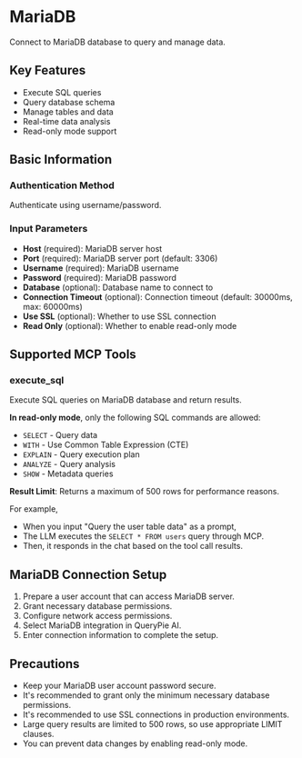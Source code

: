 # MariaDB

Connect to MariaDB database to query and manage data.

## Key Features
- Execute SQL queries
- Query database schema
- Manage tables and data
- Real-time data analysis
- Read-only mode support

## Basic Information

### Authentication Method
Authenticate using username/password.

### Input Parameters
- **Host** (required): MariaDB server host
- **Port** (required): MariaDB server port (default: 3306)
- **Username** (required): MariaDB username
- **Password** (required): MariaDB password
- **Database** (optional): Database name to connect to
- **Connection Timeout** (optional): Connection timeout (default: 30000ms, max: 60000ms)
- **Use SSL** (optional): Whether to use SSL connection
- **Read Only** (optional): Whether to enable read-only mode

## Supported MCP Tools

### execute_sql
Execute SQL queries on MariaDB database and return results.

**In read-only mode**, only the following SQL commands are allowed:
- `SELECT` - Query data
- `WITH` - Use Common Table Expression (CTE)
- `EXPLAIN` - Query execution plan
- `ANALYZE` - Query analysis
- `SHOW` - Metadata queries

**Result Limit**: Returns a maximum of 500 rows for performance reasons.

For example,
- When you input "Query the user table data" as a prompt,
- The LLM executes the `SELECT * FROM users` query through MCP.
- Then, it responds in the chat based on the tool call results.

## MariaDB Connection Setup
1. Prepare a user account that can access MariaDB server.
2. Grant necessary database permissions.
3. Configure network access permissions.
4. Select MariaDB integration in QueryPie AI.
5. Enter connection information to complete the setup.

## Precautions
- Keep your MariaDB user account password secure.
- It's recommended to grant only the minimum necessary database permissions.
- It's recommended to use SSL connections in production environments.
- Large query results are limited to 500 rows, so use appropriate LIMIT clauses.
- You can prevent data changes by enabling read-only mode. 